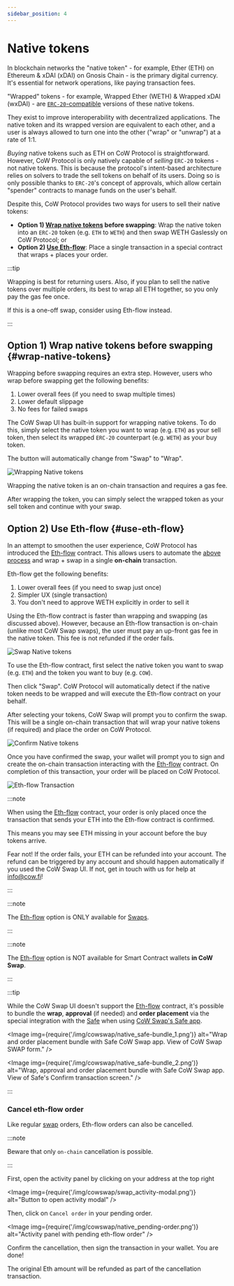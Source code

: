 ```yaml
---
sidebar_position: 4
---
```



# Native tokens

In blockchain networks the "native token" - for example, Ether (ETH) on Ethereum & xDAI (xDAI) on Gnosis Chain - is the primary digital currency. 
It's essential for network operations, like paying transaction fees.

"Wrapped" tokens - for example, Wrapped Ether (WETH) & Wrapped xDAI (wxDAI) - are [`ERC-20`-compatible](https://ethereum.org/en/developers/docs/standards/tokens/`ERC-20`/) versions of these native tokens. 

They exist to improve interoperability with decentralized applications. The native token and its wrapped version are equivalent to each other, and a user is always allowed to turn one into the other ("wrap" or "unwrap") at a rate of 1:1.

_Buying_ native tokens such as ETH on CoW Protocol is straightforward. However, CoW Protocol is only natively capable of _selling_ `ERC-20` tokens - not native tokens. 
This is because the protocol's intent-based architecture relies on solvers to trade the sell tokens on behalf of its users.
Doing so is only possible thanks to `ERC-20`'s concept of approvals, which allow certain "spender" contracts to manage funds on the user's behalf.

Despite this, CoW Protocol provides two ways for users to sell their native tokens:

* **Option 1) [Wrap native tokens](#wrap-native-tokens) before swapping**: Wrap the native token into an `ERC-20` token (e.g. `ETH` to `WETH`) and then swap WETH Gaslessly on CoW Protocol; or
* **Option 2) [Use Eth-flow](#use-eth-flow)**:  Place a single transaction in a special contract that wraps + places your order.

:::tip

Wrapping is best for returning users. Also, if you plan to sell the native tokens over multiple orders, its best to wrap all ETH together, so you only pay the gas fee once.

If this is a one-off swap, consider using Eth-flow instead.

:::

## Option 1) Wrap native tokens before swapping {#wrap-native-tokens}

Wrapping before swapping requires an extra step. However, users who wrap before swapping get the following benefits: 
1. Lower overall fees (if you need to swap multiple times)
2. Lower default slippage
3. No fees for failed swaps

The CoW Swap UI has built-in support for wrapping native tokens. To do this, simply select the native token you want to wrap (e.g. `ETH`) as your sell token, then select its wrapped `ERC-20` counterpart (e.g. `WETH`) as your buy token. 

The button will automatically change from "Swap" to "Wrap".

![Wrapping Native tokens](/img/cowswap/native_wrap.png)

Wrapping the native token is an on-chain transaction and requires a gas fee. 

After wrapping the token, you can simply select the wrapped token as your sell token and continue with your swap.



## Option 2) Use Eth-flow {#use-eth-flow}

In an attempt to smoothen the user experience, CoW Protocol has introduced the [Eth-flow](/cow-protocol/reference/contracts/periphery/eth-flow) contract. This allows users to automate the [above process](#wrap-native-tokens) and wrap + swap in a single **on-chain** transaction. 

Eth-flow get the following benefits:
1. Lower overall fees (if you need to swap just once)
2. Simpler UX (single transaction)
3. You don't need to approve WETH explicitly in order to sell it

Using the Eth-flow contract is faster than wrapping and swapping (as discussed above). However, because an Eth-flow transaction is on-chain (unlike most CoW Swap swaps), the user must pay an up-front gas fee in the native token. This fee is not refunded if the order fails.

![Swap Native tokens](/img/cowswap/native_swap.png)

To use the Eth-flow contract, first select the native token you want to swap (e.g. `ETH`) and the token you want to buy (e.g. `COW`). 

Then click "Swap". CoW Protocol will automatically detect if the native token needs to be wrapped and will execute the Eth-flow contract on your behalf.

After selecting your tokens, CoW Swap will prompt you to confirm the swap. This will be a single on-chain transaction that will wrap your native tokens (if required) and place the order on CoW Protocol.

![Confirm Native tokens](/img/cowswap/native_confirm.png)

<EthFlowTip />

Once you have confirmed the swap, your wallet will prompt you to sign and create the on-chain transaction interacting with the [Eth-flow](/cow-protocol/reference/contracts/periphery/eth-flow) contract. On completion of this transaction, your order will be placed on CoW Protocol.

![Eth-flow Transaction](/img/cowswap/native_tx.png)

:::note

When using the [Eth-flow](/cow-protocol/reference/contracts/periphery/eth-flow) contract, your order is only placed once the transaction that sends your ETH into the Eth-flow contract is confirmed.

This means you may see ETH missing in your account before the buy tokens arrive.

Fear not! If the order fails, your ETH can be refunded into your account.
The refund can be triggered by any account and should happen automatically if you used the CoW Swap UI. If not, get in touch with us for help at [info@cow.fi](mailto:info@cow.fi)!

:::

:::note

The [Eth-flow](/cow-protocol/reference/contracts/periphery/eth-flow) option is ONLY available for [Swaps](/cow-protocol/tutorials/cow-swap/swap).

:::

:::note

The [Eth-flow](/cow-protocol/reference/contracts/periphery/eth-flow) option is NOT available for Smart Contract wallets **in CoW Swap**.

:::


:::tip

While the CoW Swap UI doesn't support the [Eth-flow](/cow-protocol/reference/contracts/periphery/eth-flow) contract, it's possible to bundle the **wrap**, **approval** (if needed) and **order placement** via the special integration with the [Safe](https://app.safe.global) when using [CoW Swap's Safe app](https://app.safe.global/share/safe-app?appUrl=https%3A%2F%2Fswap.cow.fi&chain=eth).

<Image img={require('/img/cowswap/native_safe-bundle_1.png')} alt="Wrap and order placement bundle with Safe CoW Swap app. View of CoW Swap SWAP form." />

<Image img={require('/img/cowswap/native_safe-bundle_2.png')} alt="Wrap, approval and order placement bundle with Safe CoW Swap app. View of Safe's Confirm transaction screen." />

:::

### Cancel eth-flow order

Like regular [swap](swap) orders, Eth-flow orders can also be cancelled.

:::note

Beware that only `on-chain` cancellation is possible.

:::

First, open the activity panel by clicking on your address at the top right

<Image img={require('/img/cowswap/swap_activity-modal.png')} alt="Button to open activity modal" />

Then, click on `Cancel order` in your pending order.

<Image img={require('/img/cowswap/native_pending-order.png')} alt="Activity panel with pending eth-flow order" />

Confirm the cancellation, then sign the transaction in your wallet. You are done!

<CancellationNotGuaranteed />

The original Eth amount will be refunded as part of the cancellation transaction.
